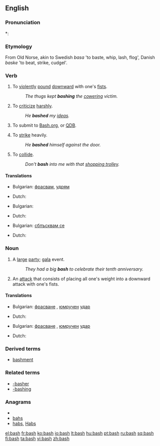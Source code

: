 ==English==

===Pronunciation===
*: {{rhymes|æʃ}}

===Etymology===
From Old Norse, akin to Swedish ''basa'' 'to baste, whip, lash, flog', Danish ''baske'' 'to beat, strike, cudgel'.

===Verb===
{{en-verb|bash|es}}

# To [[violent]]ly [[pound]] [[downward]] with one's [[fist]]s.
#: ''The thugs kept '''bashing''' the [[cower]]ing victim.''
# To [[criticize]] [[harsh]]ly.
#: ''He '''bashed''' my [[idea]]s.''
# {{context|Internet colloq.}} To submit to [http://bash.org Bash.org], or [http://qdb.us/ QDB].
# To [[strike]] heavily.
#: ''He '''bashed''' himself against the door.''
# To [[collide]].
#: ''Don't '''bash''' into me with that [[shopping trolley]].''

====Translations====
{{trans-top|to pound downward}}
* Bulgarian: [[фрасвам]], [[удрям]]
{{trans-mid}}
* Dutch: {{t|nl|neerslagen}}
{{trans-bottom}}

{{trans-top|to criticize}}
* Bulgarian: {{t+|bg|критикувам}}
{{trans-mid}}
* Dutch: {{t|nl|kritiseren}}
{{trans-bottom}}

{{trans-top|to collide}}
* Bulgarian: [[сблъсквам се]]
{{trans-mid}}
* Dutch: {{t+|nl|botsen}}
{{trans-bottom}}

===Noun===
{{en-noun|es}}

# A [[large]] [[party]]; [[gala]] event.
#: ''They had a big '''bash''' to celebrate their tenth anniversary.''
# An [[attack]] that consists of placing all one's weight into a downward attack with one's fists.

====Translations====
{{trans-top|gala}}
* Bulgarian: [[фрасване]] {{n}}, [[юмрук|юмручен]] [[удар]] {{m}}
{{trans-mid}}
* Dutch: {{t|nl|gala bal|n}}
{{trans-bottom}}

{{trans-top|an attack}}
* Bulgarian: [[фрасване]] {{n}}, [[юмрук|юмручен]] [[удар]] {{m}}
{{trans-mid}}
* Dutch: {{t|nl|neerslagen|n}}
{{trans-bottom}}

===Derived terms===
* [[bashment]]

===Related terms===
* [[-basher]]
* [[-bashing]]

===Anagrams===
* {{alphagram|abhs}}
* [[bahs#English|bahs]]
* [[habs#English|habs]], [[Habs#English|Habs]]

[[el:bash]]
[[fr:bash]]
[[ko:bash]]
[[io:bash]]
[[lt:bash]]
[[hu:bash]]
[[pt:bash]]
[[ru:bash]]
[[sq:bash]]
[[fi:bash]]
[[ta:bash]]
[[vi:bash]]
[[zh:bash]]
